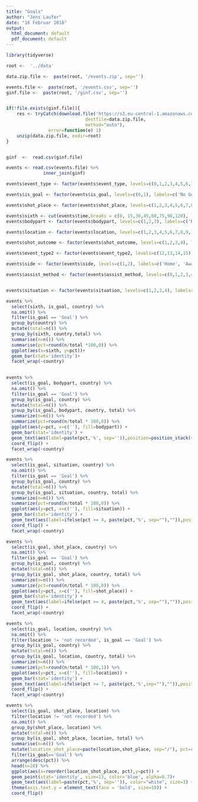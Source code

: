```yaml
---
title: "Goals"
author: "Jens Laufer"
date: "16 Februar 2018"
output:
  html_document: default
  pdf_document: default
---
```



```r
library(tidyverse)
```

```r
root <-  '../data'

data.zip.file <-  paste(root, '/events.zip', sep='')

events.file <-  paste(root, '/events.csv', sep='')
ginf.file <-  paste(root, '/ginf.csv', sep='')


if(!file.exists(ginf.file)){
    res <- tryCatch(download.file('https://s3.eu-central-1.amazonaws.com/datasets-zrbfhr74383/football-events.zip',
                              destfile=data.zip.file,
                              method="auto"),
                error=function(e) 1)
    unzip(data.zip.file, exdir=root)
}


ginf  <-  read.csv(ginf.file)

events <- read.csv(events.file) %>%
              inner_join(ginf)
```



```r

events$event_type <- factor(events$event_type, levels=c(0,1,2,3,4,5,6,7,8,9,10,11), labels=c('Annoucement', 'Attempt','Corner','Foul', 'Yellow Card', 'Second Yellow Card', 'Red Card', 'Substitution', 'Free kick won', 'Offside', 'Hand Ball', 'Penalty Conceded'))

events$is_goal <- factor(events$is_goal, levels=c(0,1), labels=c('No Goal', 'Goal'))

events$shot_place <- factor(events$shot_place, levels=c(1,2,3,4,5,6,7,8,9,10,11,12,13), labels=c('Bit Too High', 'Blocked', 'Bottom Left Corner', 'Bottom Right Corner', 'Centre Of Goal', 'High And Wide', 'Hits The Bar', 'Misses To The left', 'Misses To The Right', 'Too high', 'Top Centre Of The Goal', 'Top Left Corner', 'Top Right Corner'))

events$sixth <- cut(events$time,breaks = c(0, 15,30,45,60,75,90,120), labels = c('0-15','15-30','30-45', '45-60', '60-75', '75-90', '90-'))
events$bodypart <- factor(events$bodypart, levels=c(1,2,3), labels=c('Right Foot', 'Left Foot', 'Head'))

events$location <- factor(events$location, levels=c(1,2,3,4,5,6,7,8,9,10,11,12,13,14,15,16,17,18,19), labels=c('Attacking half', 'Defense half', 'Centre of the box', 'Left wing', 'right wing', 'difficult angle and long range', 'difficult angle on the left', 'difficult angle on the right', 'Left Site Of The box',  'Left Site Of The Six Yard Box',  'Right Site Of The Box',  'Right Site Of The Six Yard Box', 'Very close range', 'Penalty Spot', 'Outsite The Box', 'long range', 'More Than 35 yards', 'More than 40 yards', 'not recorded'))

events$shot_outcome <- factor(events$shot_outcome, levels=c(1,2,3,4), labels=c('On target', 'off target', 'blocked', 'hit the bar'))

events$event_type2 <- factor(events$event_type2, levels=c(12,13,14,15), labels=c('Key pass', 'Failed Through ball', 'Sending Off', 'Own Goal'))

events$side <- factor(events$side, levels=c(1,2), labels=c('Home', 'Away'))

events$assist_method <- factor(events$assist_method, levels=c(0,1,2,3,4), labels=c('None', 'Pass','Cross', 'Headed Pass', 'Through Ball'))


events$situation <- factor(events$situation, levels=c(1,2,3,4), labels=c('Open Play', 'Set Piece','Corner', 'Free Kick'))

```

```r
events %>%
  select(sixth, is_goal, country) %>%
  na.omit() %>%
  filter(is_goal == 'Goal') %>%
  group_by(country) %>%
  mutate(total=n()) %>%
  group_by(sixth, country,total) %>%
  summarise(n=n()) %>%
  summarise(pct=round(n/total *100,0)) %>%
  ggplot(aes(x=sixth, y=pct))+
  geom_bar(stat='identity')+
  facet_wrap(~country)
  
```



```r
events %>%
  select(is_goal, bodypart, country) %>%
  na.omit() %>%
  filter(is_goal == 'Goal') %>%
  group_by(is_goal, country) %>%
  mutate(total=n()) %>%
  group_by(is_goal, bodypart, country, total) %>%
  summarize(n=n()) %>%
  summarize(pct=round(n/total * 100,0)) %>%
  ggplot(aes(y=pct, x=c(''), fill=bodypart)) +
  geom_bar(stat='identity') +
  geom_text(aes(label=paste(pct,'%', sep='')),position=position_stack(vjust=0.5)) +
  coord_flip() +
  facet_wrap(~country)
```



```r
events %>%
  select(is_goal, situation, country) %>%
  na.omit() %>%
  filter(is_goal == 'Goal') %>%
  group_by(is_goal, country) %>%
  mutate(total=n()) %>%
  group_by(is_goal, situation, country, total) %>%
  summarize(n=n()) %>%
  summarize(pct=round(n/total * 100,0)) %>%
  ggplot(aes(y=pct, x=c(''), fill=situation)) +
  geom_bar(stat='identity') +
  geom_text(aes(label=ifelse(pct >= 4, paste(pct,'%', sep=""),"")),position=position_stack(vjust=0.5)) +
  coord_flip() +
  facet_wrap(~country)
```



```r
events %>%
  select(is_goal, shot_place, country) %>%
  na.omit() %>%
  filter(is_goal == 'Goal') %>%
  group_by(is_goal, country) %>%
  mutate(total=n()) %>%
  group_by(is_goal, shot_place, country, total) %>%
  summarize(n=n()) %>%
  summarize(pct=round(n/total * 100,0)) %>%
  ggplot(aes(y=pct, x=c(''), fill=shot_place)) +
  geom_bar(stat='identity') +
  geom_text(aes(label=ifelse(pct >= 4, paste(pct,'%', sep=""),"")),position=position_stack(vjust=0.5)) +
  coord_flip() +
  facet_wrap(~country)
```


```r
events %>%
  select(is_goal, location, country) %>%
  na.omit() %>%
  filter(location != 'not recorded', is_goal == 'Goal') %>%
  group_by(is_goal, country) %>%
  mutate(total=n()) %>%
  group_by(is_goal, location, country, total) %>%
  summarize(n=n()) %>%
  summarize(pct=round(n/total * 100,1)) %>%
  ggplot(aes(y=pct, x=c(''), fill=location)) +
  geom_bar(stat='identity') +
  geom_text(aes(label=ifelse(pct >= 7, paste(pct,'%',sep=""),"")),position=position_stack(vjust=0.5)) +
  coord_flip() +
  facet_wrap(~country)
```



```r

events %>%
  select(is_goal, shot_place, location) %>%
  filter(location != 'not recorded') %>%
  na.omit() %>%
  group_by(shot_place, location) %>%
  mutate(total=n()) %>%
  group_by(is_goal, shot_place, location, total) %>%
  summarise(n=n()) %>%
  mutate(location_shot_place=paste(location,shot_place, sep="/"), pct=round(n/total * 100, 1)) %>%
  filter(is_goal=='Goal') %>%
  arrange(desc(pct)) %>%
  head(n=20) %>%
  ggplot(aes(x=reorder(location_shot_place, pct),y=pct)) +
  geom_point(stat='identity', size=13, color='blue', alpha=0.7)+
  geom_text(aes(label=paste(pct,'%', sep='')), color="white", size=3) +
  theme(axis.text.y = element_text(face = 'bold', size=10)) +
  coord_flip()
  
```


